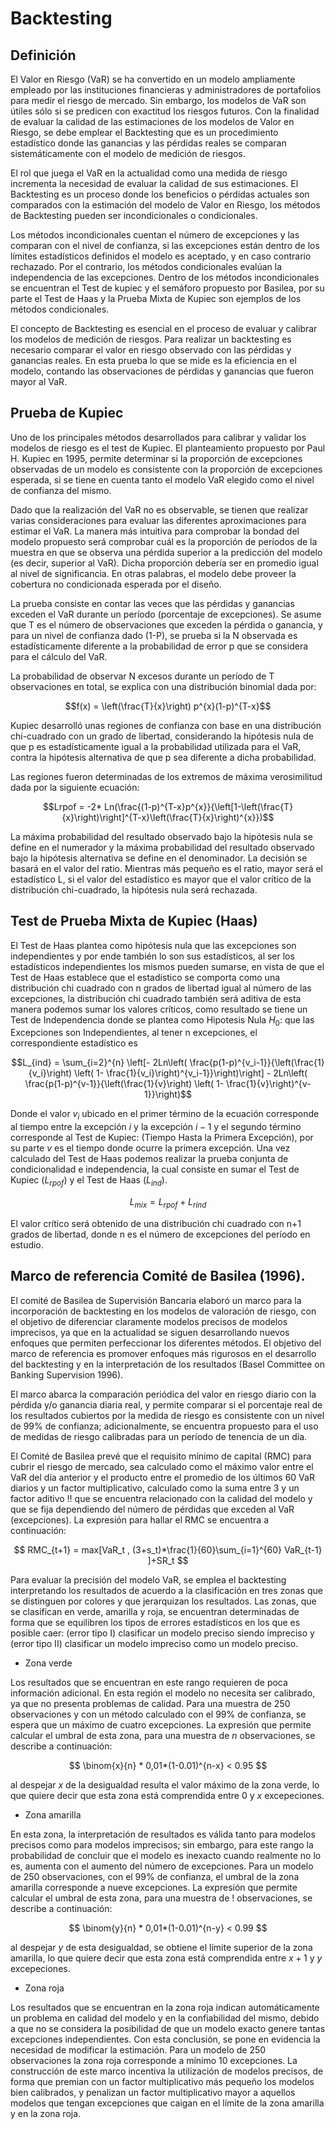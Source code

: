 \mainmatter

# Backtesting

## Definición

El Valor en Riesgo (VaR) se ha convertido en un modelo ampliamente empleado por las instituciones financieras y administradores de portafolios para medir el riesgo de mercado. Sin embargo, los modelos de VaR son útiles sólo si se predicen con exactitud los riesgos futuros. Con la finalidad de evaluar la calidad de las estimaciones de los modelos de Valor en Riesgo, se debe emplear el Backtesting que es un procedimiento estadístico donde las ganancias y las pérdidas reales se comparan sistemáticamente con el modelo de medición de riesgos.

<!-- El Valor en Riesgo es un modelo estadístico que permite estimar la pérdida potencial que puede tener el portafolio de inversión en un horizonte de tiempo determinado y con un nivel de confianza dado. Para verificar que el modelo esté midiendo el riesgo adecuadamente se recomienda realizar pruebas de Backtesting con el fin de verificar si el modelo es adecuado y, en caso de no ser, realizar ajustes y calibrar el modelo. -->

El rol que juega el VaR en la actualidad como una medida de riesgo incrementa la necesidad de evaluar la calidad de sus estimaciones. El Backtesting es un proceso donde los beneficios o pérdidas actuales son comparados con la estimación del modelo de Valor en Riesgo, los métodos de Backtesting pueden ser incondicionales o condicionales.

Los métodos incondicionales cuentan el número de excepciones y las comparan con el nivel de confianza, si las excepciones están dentro de los límites estadísticos definidos el modelo es aceptado, y en caso contrario rechazado. Por el contrario, los métodos condicionales evalúan la independencia de las excepciones. Dentro de los métodos incondicionales se encuentran el Test de kupiec y el semáforo propuesto por Basilea, por su parte el Test de Haas y la Prueba Mixta de Kupiec son ejemplos de los métodos condicionales.


El concepto de Backtesting es esencial en el proceso de evaluar y calibrar los modelos de medición de riesgos. Para realizar un backtesting es necesario comparar el valor en riesgo observado con las pérdidas y ganancias reales. En esta prueba lo que se mide es la eficiencia en el modelo, contando las observaciones de pérdidas y ganancias que fueron mayor al VaR.

<!-- Los pasos a seguir para la realización de un backtesting son los siguientes: -->
<!-- Las pérdidas y ganancias se calculan con cambios en la valoración o mark-to-mark -->
<!-- Se debe comparar periódicamente el valor en riesgo observado ajustado a un día con las pérdidas y ganancias diarias (se recomienda 250 observaciones, es decir, una ventana de un año). -->
<!-- Los errores o excepciones detectados se calculan contando el número de veces que las pérdidas y ganancias exceden el valor en riesgo. -->
<!-- El nivel de eficiencia del modelo será número de excepciones/número de observaciones. -->

<!-- Con el objetivo de medir la eficiencia del modelo de Valor en Riesgo del BNC se utilizó los métodos condicionales, específicamente se han empleado el Test propuesto por Kupiec (1995) y el Test propuesto por Basilea (Semáforo) y para los métodos condicionales se usó el Test Propuesto por Haas (2001) y la Prueba Mixta de Kupiec. -->


## Prueba de Kupiec

Uno de los principales métodos desarrollados para calibrar y validar los modelos de riesgo es el test de Kupiec. El planteamiento propuesto por Paul H. Kupiec en 1995, permite determinar si la proporción de excepciones observadas de un modelo es consistente con la proporción de excepciones esperada, si se tiene en cuenta tanto el modelo VaR elegido como el nivel de confianza del mismo.

<!-- La prueba consiste en realizar el conteo de las pérdidas y/o ganancias que exceden el VaR (excepciones) durante un periodo determinado, de forma que pueda concluirse si estadísticamente las proporciones son iguales o no, lo que determina la calidad del modelo evaluado. -->

<!-- Asumiendo n como el total de observaciones, x como el número de excepciones y (1-α) como el nivel de confianza al cual se encuentra calculado el modelo VaR, se contrasta la hipótesis de que la proporción observada de excepciones (x/n) es estadísticamente igual a la probabilidad de error considerada para el VaR (α). -->

<!-- Kupiec planteó un estadístico de prueba, que sigue una distribución t-student cuya expresión se describe a continuación: -->



Dado que la realización del VaR no es observable, se tienen que realizar varias consideraciones para evaluar las diferentes aproximaciones para estimar el VaR. La manera más intuitiva para comprobar la bondad del modelo propuesto será comprobar cuál es la proporción de períodos de la muestra en que se observa una pérdida superior a la predicción del modelo (es decir, superior al VaR). Dicha proporción debería ser en promedio igual al nivel de significancia. En otras palabras, el modelo debe proveer la cobertura no condicionada esperada por el diseño.

La prueba consiste en contar las veces que las pérdidas y ganancias exceden el VaR durante un período (porcentaje de excepciones). Se asume que T es el número de observaciones que exceden la pérdida o ganancia, y para un nivel de confianza dado (1-P), se prueba si la N observada es estadísticamente diferente a la probabilidad de error p que se considera para el cálculo del VaR.

La probabilidad de observar N excesos durante un período de T observaciones en total, se explica con una distribución binomial dada por:

$$f(x) = \left(\frac{T}{x}\right) p^{x}(1-p)^{T-x}$$

Kupiec desarrolló unas regiones de confianza con base en una distribución chi-cuadrado con un grado de libertad, considerando la hipótesis nula de que p es estadísticamente igual a la probabilidad utilizada para el VaR, contra la hipótesis alternativa de que p sea diferente a dicha probabilidad.

Las regiones fueron determinadas de los extremos de máxima verosimilitud dada por la siguiente ecuación: 

$$Lrpof = -2* Ln(\frac{(1-p)^{T-x}p^{x}}{\left[1-\left(\frac{T}{x}\right)\right]^{T-x}\left(\frac{T}{x}\right)^{x}})$$

La máxima probabilidad del resultado observado bajo la hipótesis nula se define en el numerador y la máxima probabilidad del resultado observado bajo la hipótesis alternativa se define en el denominador. La decisión se basará en el valor del ratio. Mientras más pequeño es el ratio, mayor será el estadístico L, si el valor del estadístico es mayor que el valor crítico de la distribución chi-cuadrado, la hipótesis nula será rechazada.

## Test de Prueba Mixta de Kupiec (Haas)

El Test de Haas plantea como hipótesis nula que las excepciones son independientes y por ende también lo son sus estadísticos, al ser los estadísticos independientes los mismos pueden sumarse, en vista de que el Test de Haas establece que el estadístico se comporta como una distribución chi cuadrado con n grados de libertad igual al número de las excepciones, la distribución chi cuadrado también será aditiva de esta manera podemos sumar los valores críticos, como resultado se tiene un Test de Independencia donde se plantea como Hipotesis Nula $H_0$: que las Excepciones son Independientes, al tener n excepciones, el correspondiente estadístico es

$$L_{ind} = \sum_{i=2}^{n} \left[- 2Ln\left( \frac{p(1-p)^{v_i-1}}{\left(\frac{1}{v_i}\right) \left( 1- \frac{1}{v_i}\right)^{v_i-1}}\right)\right] - 2Ln\left( \frac{p(1-p)^{v-1}}{\left(\frac{1}{v}\right) \left( 1- \frac{1}{v}\right)^{v-1}}\right)$$

Donde el valor $v_i$ ubicado en el primer término de la ecuación corresponde al tiempo entre la excepción $i$ y la excepción  $i-1$ y el segundo término corresponde al Test de Kupiec: (Tiempo Hasta la Primera Excepción), por su parte $v$ es el tiempo donde ocurre la primera excepción. Una vez calculado del Test de Haas podemos realizar la prueba conjunta de condicionalidad e independencia, la cual consiste en sumar el Test de Kupiec ($L_{rpof}$) y el Test de Haas ($L_{ind}$).

$$L_{mix} = L_{rpof}+L_{rind}$$

El valor crítico será obtenido de una distribución chi cuadrado con n+1 grados de libertad, donde n es el número de excepciones del período en estudio.



## Marco de referencia Comité de Basilea (1996).


El comité de Basilea de Supervisión Bancaria elaboró un marco para la incorporación de backtesting en los modelos de valoración de riesgo, con el objetivo de diferenciar claramente modelos precisos de modelos imprecisos, ya que en la actualidad se siguen desarrollando nuevos enfoques que permiten perfeccionar los diferentes métodos. El objetivo del marco de referencia es promover enfoques más rigurosos en el desarrollo del backtesting y en la interpretación de los resultados (Basel Committee on Banking Supervision 1996).


El marco abarca la comparación periódica del valor en riesgo diario con la pérdida y/o ganancia diaria real, y permite comparar si el porcentaje real de los resultados cubiertos por la medida de riesgo es consistente con un nivel de 99% de confianza; adicionalmente, se encuentra propuesto para el uso de medidas de riesgo calibradas para un período de tenencia de un día.

El Comité de Basilea prevé que el requisito mínimo de capital (RMC) para cubrir el riesgo de mercado, sea calculado como el máximo valor entre el VaR del día anterior y el producto entre el promedio de los últimos 60 VaR diarios y un factor multiplicativo, calculado como la suma entre 3 y un factor aditivo !! que se encuentra relacionado con la calidad del modelo y que se fija dependiendo del número de pérdidas que exceden al VaR (excepciones). La expresión para hallar el RMC se encuentra a continuación:

$$
RMC_{t+1} = max[VaR_t , (3+s_t)*\frac{1}{60}\sum_{i=1}^{60} VaR_{t-1} ]+SR_t
$$


Para evaluar la precisión del modelo VaR, se emplea el backtesting interpretando los resultados de acuerdo a la clasificación en tres zonas que se distinguen por colores y que jerarquizan los resultados. Las zonas, que se clasifican en verde, amarilla y roja, se encuentran determinadas de forma que se equilibren los tipos de errores estadísticos en los que es posible caer: (error tipo I) clasificar un modelo preciso siendo impreciso y (error tipo II) clasificar un modelo impreciso como un modelo preciso.


+  Zona verde

Los resultados que se encuentran en este rango requieren de poca información adicional. En esta región el modelo no necesita ser calibrado, ya que no presenta problemas de calidad. Para una muestra de 250 observaciones y con un método calculado con el 99% de confianza, se espera que un máximo de cuatro excepciones.
La expresión que permite calcular el umbral de esta zona, para una muestra de $n$ observaciones, se describe a continuación:

$$
\binom{x}{n} * 0,01*(1-0.01)^{n-x} < 0.95
$$

al despejar $x$ de la desigualdad resulta el valor máximo de la zona verde, lo que quiere decir que esta zona está comprendida entre 0 y $x$ excepeciones.


+ Zona amarilla

En esta zona, la interpretación de resultados es válida tanto para modelos precisos como para modelos imprecisos; sin embargo, para este rango la probabilidad de concluir que el modelo es inexacto cuando realmente no lo es, aumenta con el aumento del número de excepciones. Para un modelo de 250 observaciones, con el 99% de confianza, el umbral de la zona amarilla corresponde a nueve excepciones. La expresión que permite calcular el umbral de esta zona, para una muestra de ! observaciones, se describe a continuación:

$$
\binom{y}{n} * 0,01*(1-0.01)^{n-y} < 0.99
$$  

al despejar $y$ de esta desigualdad, se obtiene el límite superior de la zona amarilla, lo que quiere decir que esta zona está comprendida entre $x+1$  y $y$ excepeciones.

+ Zona roja

Los resultados que se encuentran en la zona roja indican automáticamente un problema en calidad del modelo y en la confiabilidad del mismo, debido a que no se considera la posibilidad de que un modelo exacto genere tantas excepciones independientes. Con esta conclusión, se pone en evidencia la necesidad de modificar la estimación. Para un modelo de 250 observaciones la zona roja corresponde a mínimo 10 excepciones.
La construcción de este marco incentiva la utilización de modelos precisos, de forma que premian con un factor multiplicativo más pequeño los modelos bien calibrados, y penalizan un factor multiplicativo mayor a aquellos modelos que tengan excepciones que caigan en el límite de la zona amarilla y en la zona roja.



